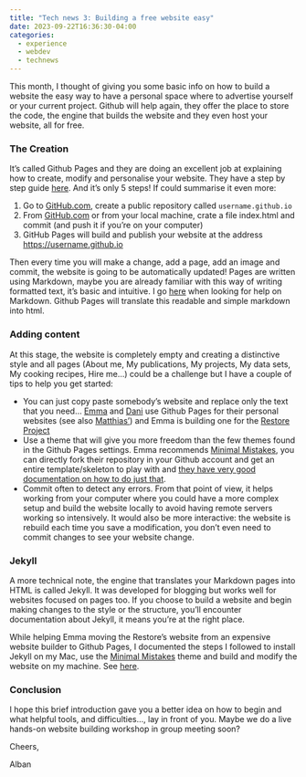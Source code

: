 ```yaml
---
title: "Tech news 3: Building a free website easy"
date: 2023-09-22T16:36:30-04:00
categories:
  - experience
  - webdev
  - technews
---
```


This month, I thought of giving you some basic info on how to build a website the easy way to have a personal space where to advertise yourself or your current project. Github will help again, they offer the place to store the code, the engine that builds the website and they even host your website, all for free.

### The Creation

It’s called Github Pages and they are doing an excellent job at explaining how to create, modify and personalise your website. They have a step by step guide [here][ghpages]. And it’s only 5 steps! If could summarise it even more:

 1. Go to [GitHub.com][ghcom], create a public repository called `username.github.io`
 2. From [GitHub.com][ghcom] or from your local machine, crate a file index.html and commit (and push it if you’re on your computer)
 3. GitHub Pages will build and publish your website at the address <https://username.github.io>

Then every time you will make a change, add a page, add an image and commit, the website is going to be automatically updated! Pages are written using Markdown, maybe you are already familiar with this way of writing formatted text, it’s basic and intuitive. I go [here][markdown] when looking for help on Markdown. Github Pages will translate this readable and simple markdown into html.

### Adding content

At this stage, the website is completely empty and creating a distinctive style and all pages (About me, My publications, My projects, My data sets, My cooking recipes, Hire me…) could be a challenge but I have a couple of tips to help you get started:

- You can just copy paste somebody’s website and replace only the text that you need… [Emma][emma] and [Dani][dani] use Github Pages for their personal websites (see also [Matthias’][matthias]) and Emma is building one for the [Restore Project][restore] 
- Use a theme that will give you more freedom than the few themes found in the Github Pages settings. Emma recommends [Minimal Mistakes][mm], you can directly fork their repository in your Github account and get an entire template/skeleton to play with and [they have very good documentation on how to do just that][documentation].
- Commit often to detect any errors. From that point of view, it helps working from your computer where you could have a more complex setup and build the website locally to avoid having remote servers working so intensively. It would also be more interactive: the website is rebuild each time you save a modification, you don’t even need to commit changes to see your website change.

### Jekyll

A more technical note, the engine that translates your Markdown pages into HTML is called Jekyll. It was developed for blogging but works well for websites focused on pages too. If you choose to build a website and begin making changes to the style or the structure, you’ll encounter documentation about Jekyll, it means you’re at the right place.

While helping Emma moving the Restore’s website from an expensive website builder to Github Pages, I documented the steps I followed to install Jekyll on my Mac, use the [Minimal Mistakes][mm] theme and build and modify the website on my machine. See [here][guide].

### Conclusion

I hope this brief introduction gave you a better idea on how to begin and what helpful tools, and difficulties…, lay in front of you. Maybe we do a live hands-on website building workshop in group meeting soon?

Cheers,

Alban


[ghpages]:       https://pages.github.com/
[ghcom]:         https://github.com/
[markdown]:      https://www.markdownguide.org/basic-syntax
[emma]:          https://global-restore-project.github.io/grp_website/
[dani]:          https://github.com/danielahoss/danielahoss.github.io
[matthias]:      https://rekyt.github.io/
[restore]:       https://global-restore-project.github.io/grp_website/
[mm]:            https://mmistakes.github.io/minimal-mistakes/docs/layouts/
[documentation]: https://mmistakes.github.io/minimal-mistakes/docs/quick-start-guide/
[guide]:         https://github.com/Global-Restore-Project/grp_website/blob/master/GUIDE.md
